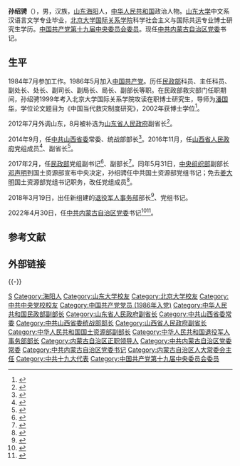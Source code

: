 {{Infobox Officeholder
|name = 孙绍骋
|image = Sun Shaocheng.jpg
|imagesize = 
|smallimage = 
|caption = 
|office = {{CPC}}[[中国共产党内蒙古自治区委员会|内蒙古自治区委员会]]书记
|term_start = 2022年4月30日
|term_end = 
|deputy = [[王莉霞|王莉霞]]（副书记、政府主席）
|general_secretary = [[习近平|习近平]]
|predecessor = [[石泰峰|石泰峰]]
|successor = 
|office1 = {{flagicon|PRC}} [[中华人民共和国退役军人事务部|中华人民共和国退役军人事务部]]部长
|term_start1 = 2018年3月19日
|term_end1 = 2022年6月24日
|deputy1 = 
|premier1 = [[李克强|李克强]]
|predecessor1 = （职务首设）
|successor1 = [[裴金佳|裴金佳]]
|office2 = 
|term_start2 = 
|term_end2 = 
|deputy2 = 
|predecessor2 = 
|successor2 = 
|native place = [[山东省|山东]][[海阳市|海阳]]
|birth_date = {{Birth year and age|1960|7|}}
|birth_place = {{CHN}}[[山东省|山东省]][[烟台专区|烟台专区]][[海阳县|海阳县]]
|death_date = 
|death_place = 
|sex = 男
|nationality = {{PRC}}
|spouse = 
|party = {{CPC}}
|children = 
|alma_mater = [[山东大学|山东大学]]<br>[[北京大学|北京大学]]
|occupation = 
|profession = 
|signature = 
|website = 
}}

'''孙绍骋'''（{{bd|1960年|7月|catIdx=Sun孙}}），男，汉族，[[山东省|山东]][[海阳市|海阳]]人，[[中华人民共和国|中华人民共和国]]政治人物。[[山东大学|山东大学]]中文系汉语言文学专业毕业，[[北京大学国际关系学院|北京大学国际关系学院]]科学社会主义与国际共运专业博士研究生学历。[[中国共产党第十九届中央委员会|中国共产党第十九届中央委员会]][[中国共产党第十九届中央委员会委员列表|委员]]。现任[[中国共产党内蒙古自治区委员会|中共内蒙古自治区党委]]书记。

== 生平 == 
1984年7月参加工作。1986年5月加入[[中国共产党|中国共产党]]。历任[[中华人民共和国民政部|民政部]]科员、主任科员、副处长、处长、副司长、副局长、局长、副部长等职。在民政部救灾部门任职期间，孙绍骋1999年考入北京大学国际关系学院攻读在职博士研究生，导师为[[潘国华|潘国华]]，学位论文题目为《中国当代救灾制度研究》，2002年获博士学位<ref>{{Cite web |title=中国救灾制度研究 |url=https://www.cp.com.cn/book/7-100-04182-1_29.html |access-date=2022-04-30 |work=商务印书馆}}</ref>。

2012年7月外调山东，8月被补选为[[山东省人民政府|山东省人民政府]]副省长<ref>{{cite web|url=http://news.sohu.com/20120801/n349597349.shtml|title=孙绍骋与张超超任山东副省长 后者为全省最年轻|accessdate=2013-05-01|date=2012-08-01|publisher=搜狐|archive-date=2019-05-02|archive-url=https://web.archive.org/web/20190502154336/http://news.sohu.com/20120801/n349597349.shtml|dead-url=no}}</ref>。

2014年9月，任[[中国共产党山西省委员会|中共山西省委]]常委、统战部部长<ref>{{cite news|url=http://district.ce.cn/newarea/sddy/201409/30/t20140930_3633337.shtml|title=孙绍骋任山西省委统战部部长 原任山东副省长|date=2014-09-30|newspaper=中国经济网|accessdate=2015-02-04|archive-date=2019-05-02|archive-url=https://web.archive.org/web/20190502134111/http://district.ce.cn/newarea/sddy/201409/30/t20140930_3633337.shtml|dead-url=no}}</ref>。2016年11月，任[[山西省人民政府|山西省人民政府]]党组成员<ref>{{cite web|url=http://www.thepaper.cn/newsDetail_forward_1559993|title=山西省委常委孙绍骋担任省政府党组成员|accessdate=2016-11-11|date=2016-11-11|publisher=澎湃新闻|archive-date=2019-05-02|archive-url=https://web.archive.org/web/20190502175130/http://www.thepaper.cn/newsDetail_forward_1559993|dead-url=no}}</ref>、副省长<ref>{{cite web|url=http://www.thepaper.cn/newsDetail_forward_1569695|title=楼阳生当选山西省长，孙绍骋当选山西副省长|accessdate=2016-11-29|date=2016-11-29|publisher=澎湃新闻|archive-date=2020-10-11|archive-url=https://web.archive.org/web/20201011060710/http://www.thepaper.cn/newsDetail_forward_1569695|dead-url=no}}</ref>。

2017年2月，任[[中华人民共和国民政部|民政部]]党组副书记<ref>{{cite news|url=http://www.thepaper.cn/newsDetail_forward_1628950|title=山西省委常委、副省长孙绍骋重回民政部，任党组副书记|date=2017-03-02|publisher=澎湃新闻|accessdate=2017-03-02|archive-date=2019-05-02|archive-url=https://web.archive.org/web/20190502152841/http://www.thepaper.cn/newsDetail_forward_1628950|dead-url=no}}</ref>、副部长<ref>{{cite news|url=http://www.thepaper.cn/newsDetail_forward_1638770|title=孙绍骋任民政部副部长，叶建春任水利部副部长|date=2017-03-13|publisher=澎湃新闻|accessdate=2017-03-13|archive-date=2020-11-13|archive-url=https://web.archive.org/web/20201113074035/http://www.thepaper.cn/newsDetail_forward_1638770|dead-url=no}}</ref>。同年5月31日，[[中国共产党中央委员会组织部|中央组织部]]副部长[[邓声明|邓声明]]到国土资源部宣布中央决定，孙绍骋任中共国土资源部党组书记；免去[[姜大明|姜大明]]国土资源部党组书记职务，改任党组成员<ref>{{Cite web|url=http://shanghai.xinmin.cn/xmsz/2017/06/01/31069661.html|title=孙绍骋任国土资源部党组书记 姜大明不再担任|accessdate=2017-06-01|date=2017-06-01|publisher=新民网|archive-date=2018-06-12|archive-url=https://web.archive.org/web/20180612164803/http://shanghai.xinmin.cn/xmsz/2017/06/01/31069661.html|dead-url=no}}</ref>。

2018年3月19日，出任新组建的[[中华人民共和国退役军人事务部|退役军人事务部]]部长<ref>{{Cite web|url=http://news.ifeng.com/a/20180319/56857742_0.shtml|title=国务院副总理、国务委员、各部部长完整名单|accessdate=2018-03-19|date=2018-03-19|publisher=新华社|archive-date=2018-03-19|archive-url=https://web.archive.org/web/20180319030207/http://news.ifeng.com/a/20180319/56857742_0.shtml|dead-url=no}}</ref>、党组书记。

2022年4月30日，任[[中国共产党内蒙古自治区委员会|中共内蒙古自治区党委]]书记<ref>{{cite web|title=裴金佳任退役军人事务部党组书记|url=http://finance.sina.com.cn/jjxw/2022-04-30/doc-imcwipii7318814.shtml|accessdate=2022-04-30|date=2022-04-30|website=新浪|archive-date=2022-04-30|archive-url=https://web.archive.org/web/20220430023453/https://finance.sina.com.cn/jjxw/2022-04-30/doc-imcwipii7318814.shtml}}</ref><ref>{{cite web |title=内蒙古自治区党委主要负责同志职务调整 |url=http://www.news.cn/politics/2022-04/30/c_1128611881.htm |website=新华网 |accessdate=2022-04-30 |date=2022-04-30 |archive-date=2022-04-30 |archive-url=https://web.archive.org/web/20220430132535/http://www.news.cn/politics/2022-04/30/c_1128611881.htm }}</ref>。

== 参考文献 ==
{{reflist}}

== 外部链接 ==

{{-}}
{{start box}}
{{s-ppo|cpc}}
{{s-before|[[石泰峰|石泰峰]]}}
{{s-title|[[中国共产党内蒙古自治区委员会|中国共产党内蒙古自治区委员会]]书记|2022年4月－}}
{{s-inc}}
{{s-before|[[姜大明|姜大明]]}}
{{s-title|[[中华人民共和国国土资源部|中华人民共和国国土资源部]]党组书记|2017年6月－2018年3月}}
{{s-none|机构撤销，改组为自然资源部}}
{{s-before|[[白云_(1960年)|白云]]}}
{{s-title|[[中国共产党山西省委员会|中国共产党山西省委员会]]统一战线工作部部长|2014年9月－2016年11月}}
{{s-after|[[廉毅敏|廉毅敏]]}}
{{s-gov|prc}}
{{s-new|reason=新设机构}}
{{s-title|[[中华人民共和国退役军人事务部|中华人民共和国退役军人事务部]]部长|2018年3月－2022年6月}}
{{s-after|[[裴金佳|裴金佳]]}} 
<!-- {{s-par|prc-lpc}}
{{s-before|[[石泰峰|石泰峰]]}}
{{s-title|[[内蒙古自治区人民代表大会常务委员会|内蒙古自治区人民代表大会常务委员会]]主任|－}}
{{s-inc}} 请等待内蒙古自治区人大开会-->
{{end box}}

{{中华人民共和国省级行政区党务主官}}
{{内蒙古自治区领导人}}
{{中华人民共和国内蒙古自治区正职领导人|nocat}}
{{国务院/13|部门首长}}
{{中华人民共和国退役军人事务部部长}}

{{Authority control}}
{{DEFAULTSORT:Sun孙}}
[[Category:孙姓|S]]
[[Category:海阳人|Category:海阳人]]
[[Category:山东大学校友|Category:山东大学校友]]
[[Category:北京大学校友|Category:北京大学校友]]
[[Category:中共中央党校校友|Category:中共中央党校校友]]
[[Category:中国共产党党员_(1986年入党)|Category:中国共产党党员 (1986年入党)]]
[[Category:中华人民共和国民政部副部长|Category:中华人民共和国民政部副部长]]
[[Category:山东省人民政府副省长|Category:山东省人民政府副省长]]
[[Category:中共山西省委常委|Category:中共山西省委常委]]
[[Category:中共山西省委统战部部长|Category:中共山西省委统战部部长]]
[[Category:山西省人民政府副省长|Category:山西省人民政府副省长]]
[[Category:中华人民共和国国土资源部副部长|Category:中华人民共和国国土资源部副部长]]
[[Category:中华人民共和国退役军人事务部部长|Category:中华人民共和国退役军人事务部部长]]
[[Category:内蒙古自治区正职领导人|Category:内蒙古自治区正职领导人]]
[[Category:中共内蒙古自治区党委常委|Category:中共内蒙古自治区党委常委]]
[[Category:中共内蒙古自治区党委书记|Category:中共内蒙古自治区党委书记]]
[[Category:内蒙古自治区人大常委会主任|Category:内蒙古自治区人大常委会主任]]
[[Category:中共十九大代表|Category:中共十九大代表]]
[[Category:中国共产党第十九届中央委员会委员|Category:中国共产党第十九届中央委员会委员]]